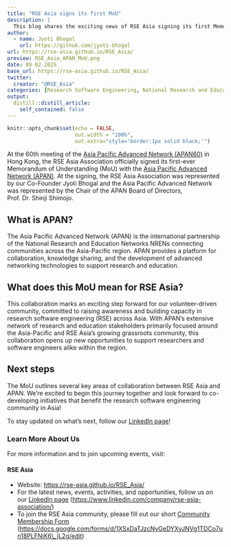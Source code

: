 ```yaml
---
title: "RSE Asia signs its first MoU"
description: |
  This blog shares the exciting news of RSE Asia signing its first Memorandum of Understanding (MoU) with the Asia Pacific Advanced Network (APAN) to promote Research Software Engineering (RSE) in the Asia-Pacific region.
author:
  - name: Jyoti Bhogal
    url: https://github.com/jyoti-bhogal
url: https://rse-asia.github.io/RSE_Asia/
preview: RSE_Asia_APAN_MoU.png
date: 09-02-2025
base_url: https://rse-asia.github.io/RSE_Asia/
twitter:
  creator: "@RSE_Asia"
categories: [Research Software Engineering, National Research and Education Network, NREN, Community Building, MoU]
output:
  distill::distill_article:
    self_contained: false
---
```


```r
knitr::opts_chunk$set(echo = FALSE,
                      out.width = "100%",
                      out.extra="style='border:1px solid black;'")
```

At the 60th meeting of the [Asia Pacific Advanced Network (APAN60)](https://apan60.apan.net/) in Hong Kong, the RSE Asia Association officially signed its first-ever Memorandum of Understanding (MoU) with the [Asia Pacific Advanced Network (APAN)](https://apan.net/). At the signing, the RSE Asia Association was represented by our Co-Founder Jyoti Bhogal and the Asia Pacific Advanced Network was represented by the Chair of the APAN Board of Directors, Prof. Dr. Shinji Shimojo.

## What is APAN?

The Asia Pacific Advanced Network (APAN) is the international partnership of the National Research and Education Networks NRENs connecting communities across the Asia-Pacific region. APAN provides a platform for collaboration, knowledge sharing, and the development of advanced networking technologies to support research and education.

## What does this MoU mean for RSE Asia?

This collaboration marks an exciting step forward for our volunteer-driven community, committed to raising awareness and building capacity in research software engineering (RSE) across Asia. With APAN’s extensive network of research and education stakeholders primarily focused around the Asia-Pacific and RSE Asia’s growing grassroots community, this collaboration opens up new opportunities to support researchers and software engineers alike within the region.

## Next steps

The MoU outlines several key areas of collaboration between RSE Asia and APAN. We’re excited to begin this journey together and look forward to co-developing initiatives that benefit the research software engineering community in Asia!

To stay updated on what’s next, follow our [LinkedIn page](https://www.linkedin.com/company/rse-asia-association/)!

### **Learn More About Us**

For more information and to join upcoming events, visit:

#### RSE Asia

-   Website: <https://rse-asia.github.io/RSE_Asia/>\
-   For the latest news, events, activities, and opportunities, follow us on our [LinkedIn page](https://www.linkedin.com/company/rse-asia-association/) (<https://www.linkedin.com/company/rse-asia-association/>)\
-   To join the RSE Asia community, please fill out our short [Community Membership Form](https://docs.google.com/forms/d/1XSxDaTJzcNyGeDYXyJNVg1TDCo7un18PLFNiK6_jL2g/edit) ([https://docs.google.com/forms/d/1XSxDaTJzcNyGeDYXyJNVg1TDCo7un18PLFNiK6\\\_jL2g/edit](https://docs.google.com/forms/d/1XSxDaTJzcNyGeDYXyJNVg1TDCo7un18PLFNiK6_jL2g/edit){.uri})
